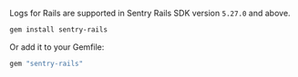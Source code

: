 Logs for Rails are supported in Sentry Rails SDK version `5.27.0` and above.

```bash
gem install sentry-rails
```

Or add it to your Gemfile:

```ruby
gem "sentry-rails"
```
